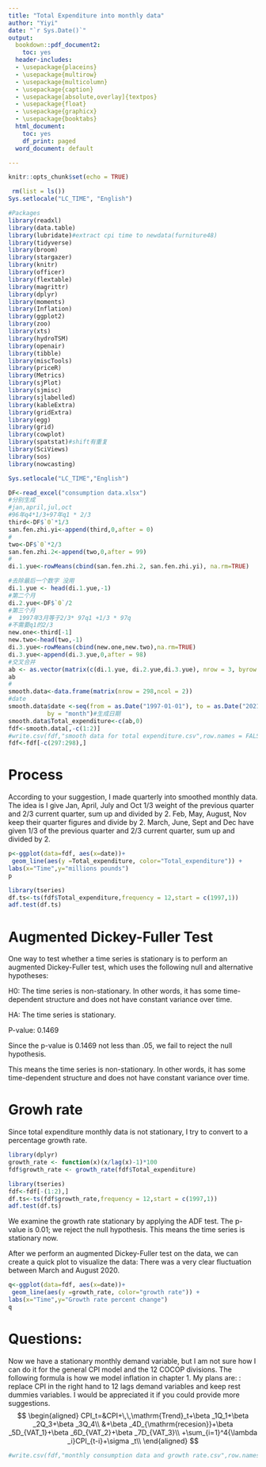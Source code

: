 ```yaml
---
title: "Total Expenditure into monthly data"
author: "Yiyi"
date: "`r Sys.Date()`"
output:
  bookdown::pdf_document2:
    toc: yes
  header-includes:
  - \usepackage{placeins}
  - \usepackage{multirow}
  - \usepackage{multicolumn}
  - \usepackage{caption}
  - \usepackage[absolute,overlay]{textpos}
  - \usepackage{float}
  - \usepackage{graphicx}
  - \usepackage{booktabs}
  html_document:
    toc: yes
    df_print: paged
  word_document: default

---
```


```r
knitr::opts_chunk$set(echo = TRUE)
```

```r
 rm(list = ls())
Sys.setlocale("LC_TIME", "English")
```

```r
#Packages
library(readxl)
library(data.table)
library(lubridate)#extract cpi time to newdata(furniture48)
library(tidyverse) 
library(broom)
library(stargazer)
library(knitr)
library(officer)
library(flextable)
library(magrittr)
library(dplyr)
library(moments)
library(Inflation)
library(ggplot2)
library(zoo)
library(xts)
library(hydroTSM)
library(openair)
library(tibble)
library(miscTools)
library(priceR)
library(Metrics)
library(sjPlot)
library(sjmisc)
library(sjlabelled)
library(kableExtra)
library(gridExtra)
library(egg)
library(grid)
library(cowplot)
library(spatstat)#shift有重复
library(SciViews)
library(sos)
library(nowcasting)
```

```r
Sys.setlocale("LC_TIME","English")
```

```r
DF<-read_excel("consumption data.xlsx")
#分别生成
#jan,april,jul,oct
#96年q4*1/3+97年q1 * 2/3
third<-DF$`0`*1/3
san.fen.zhi.yi<-append(third,0,after = 0)
#
two<-DF$`0`*2/3
san.fen.zhi.2<-append(two,0,after = 99)
#
di.1.yue<-rowMeans(cbind(san.fen.zhi.2, san.fen.zhi.yi), na.rm=TRUE)

#去除最后一个数字 没用
di.1.yue <- head(di.1.yue,-1)
#第二个月
di.2.yue<-DF$`0`/2
#第三个月
#  1997年3月等于2/3* 97q1 +1/3 * 97q
#不需要q1的2/3
new.one<-third[-1]
new.two<-head(two,-1)
di.3.yue<-rowMeans(cbind(new.one,new.two),na.rm=TRUE)
di.3.yue<-append(di.3.yue,0,after = 98)
#交叉合并
ab <- as.vector(matrix(c(di.1.yue, di.2.yue,di.3.yue), nrow = 3, byrow = TRUE))
ab
#
smooth.data<-data.frame(matrix(nrow = 298,ncol = 2))
#date
smooth.data$date <-seq(from = as.Date("1997-01-01"), to = as.Date("2021-10-01"),
           by = "month")#生成日期
smooth.data$Total_expenditure<-c(ab,0)
fdf<-smooth.data[,-c(1:2)]
#write.csv(fdf,"smooth data for total expenditure.csv",row.names = FALSE)
fdf<-fdf[-c(297:298),]
```
# Process
According to your suggestion, I made quarterly into smoothed monthly data. The idea is I give Jan, April, July and Oct 1/3 weight of the previous quarter and 2/3 current quarter, sum up and divided by 2. 
Feb, May, August, Nov keep their quarter figures and divide by 2.
March, June, Sept and Dec have given 1/3 of the previous quarter and 2/3 current quarter, sum up and divided by 2. 


```r
p<-ggplot(data=fdf, aes(x=date))+
 geom_line(aes(y =Total_expenditure, color="Total_expenditure")) +
labs(x="Time",y="millions pounds")
p
```
```r
library(tseries)
df.ts<-ts(fdf$Total_expenditure,frequency = 12,start = c(1997,1))
adf.test(df.ts)
```
# Augmented Dickey-Fuller Test

One way to test whether a time series is stationary is to perform an augmented Dickey-Fuller test, which uses the following null and alternative hypotheses:

H0: The time series is non-stationary. In other words, it has some time-dependent structure and does not have constant variance over time.

HA: The time series is stationary.

P-value: 0.1469

Since the p-value is  0.1469 not less than .05, we fail to reject the null hypothesis.

This means the time series is non-stationary. In other words, it has some time-dependent structure and does not have constant variance over time.

# Growh rate

Since total expenditure monthly data is not stationary, I try to convert to a percentage growth rate.

```r
library(dplyr)
growth_rate <- function(x)(x/lag(x)-1)*100 
fdf$growth_rate <- growth_rate(fdf$Total_expenditure) 
```

```r
library(tseries)
fdf<-fdf[-(1:2),]
df.ts<-ts(fdf$growth_rate,frequency = 12,start = c(1997,1))
adf.test(df.ts)
```

We examine the growth rate stationary by applying the ADF test. The p-value is 0.01; we reject the null hypothesis. This means the time series is stationary now. 

After we perform an augmented Dickey-Fuller test on the data, we can create a quick plot to visualize the data: There was a very clear fluctuation between March and August 2020.

```r
q<-ggplot(data=fdf, aes(x=date))+
 geom_line(aes(y =growth_rate, color="growth rate")) +
labs(x="Time",y="Growth rate percent change")
q
```

\newpage

# Questions:

Now we have a stationary monthly demand variable, but I am not sure how I can do it for the general CPI model and the 12 COCOP divisions.
The following formula is how we model inflation in chapter 1. My plans are: : replace CPI in the right hand to 12 lags demand variables and keep rest dummies variables. I would be appreciated it if you could provide more suggestions.
$$
\begin{aligned}
	CPI_t=&CPI+\,\,\mathrm{Trend}_t+\beta _1Q_1+\beta _2Q_3+\beta _3Q_4\\
	&+\beta _4D_{\mathrm{recesion}}+\beta _5D_{VAT_1}+\beta _6D_{VAT_2}+\beta _7D_{VAT_3}\\
	+\sum_{i=1}^4{\lambda _i}CPI_{t-i}+\sigma _t\\
\end{aligned}
$$

```r
#write.csv(fdf,"monthly consumption data and growth rate.csv",row.names = FALSE)
```

